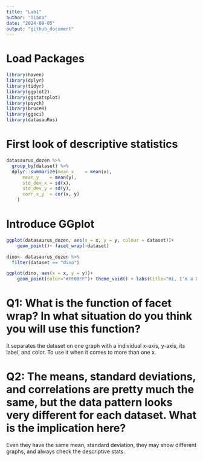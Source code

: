```yaml
---
title: "Lab1"
author: "Tiana"
date: "2024-09-05"
output: "github_document"
---
```


# Load Packages
```r

library(haven)
library(dplyr)
library(tidyr)
library(ggplot2)
library(ggstatsplot)
library(psych)
library(bruceR)
library(ggsci)
library(datasauRus)

```

# First look of descriptive statistics 
```r

datasaurus_dozen %>% 
  group_by(dataset) %>%
  dplyr::summarize(mean_x    = mean(x),
      mean_y    = mean(y),
      std_dev_x = sd(x),
      std_dev_y = sd(y),
      corr_x_y  = cor(x, y)
    )


```

# Introduce GGplot
```r

ggplot(datasaurus_dozen, aes(x = x, y = y, colour = dataset))+
    geom_point()+ facet_wrap(~dataset)

dino<- datasaurus_dozen %>%
  filter(dataset == "dino")

ggplot(dino, aes(x = x, y = y))+
    geom_point(color="#FF00FF")+ theme_void() + labs(title="Hi, I'm a DINO~")+ theme(plot.title = element_text(hjust = 0.5, face = "bold", size = 20, color = "pink"))

```



# Q1: What is the function of facet wrap? In what situation do you think you will use this function? 
It separates the dataset on one graph with a individual x-axis, y-axis, its label, and color. To use it when it comes to more than one x.


# Q2: The means, standard deviations, and correlations are pretty much the same, but the data pattern looks very different for each dataset. What is the implication here? 
Even they have the same mean, standard deviation, they may show different graphs, and always check the descriptive stats.
